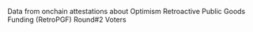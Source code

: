 Data from onchain attestations about Optimism Retroactive Public Goods Funding (RetroPGF) Round#2 Voters